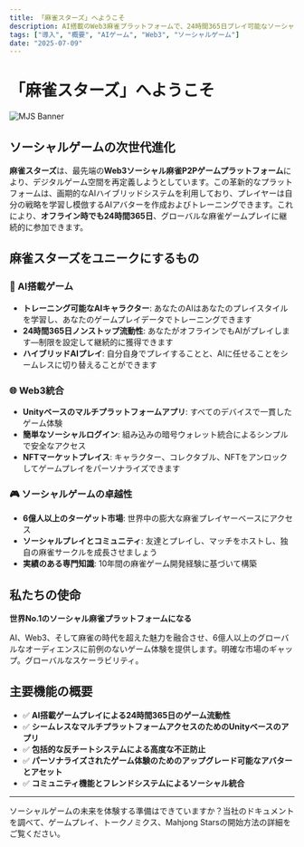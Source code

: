 ```yaml
---
title: 「麻雀スターズ」へようこそ
description: AI搭載のWeb3麻雀プラットフォームで、24時間365日プレイ可能なソーシャルゲームの進化版
tags: ["導入", "概要", "AIゲーム", "Web3", "ソーシャルゲーム"]
date: "2025-07-09"
---
```



# 「麻雀スターズ」へようこそ

![MJS Banner](/static/images/banner.png)

## ソーシャルゲームの次世代進化

**麻雀スターズ**は、最先端の**Web3ソーシャル麻雀P2Pゲームプラットフォーム**により、デジタルゲーム空間を再定義しようとしています。この革新的なプラットフォームは、画期的なAIハイブリッドシステムを利用しており、プレイヤーは自分の戦略を学習し模倣するAIアバターを作成およびトレーニングできます。これにより、**オフライン時でも24時間365日**、グローバルな麻雀ゲームプレイに継続的に参加できます。

## 麻雀スターズをユニークにするもの

### 🤖 AI搭載ゲーム
- **トレーニング可能なAIキャラクター**: あなたのAIはあなたのプレイスタイルを学習し、あなたのゲームプレイデータでトレーニングできます
- **24時間365日ノンストップ流動性**: あなたがオフラインでもAIがプレイします—制限を設定して継続的に獲得できます
- **ハイブリッドAIプレイ**: 自分自身でプレイすることと、AIに任せることをシームレスに切り替えることができます


### 🌐 Web3統合
- **Unityベースのマルチプラットフォームアプリ**: すべてのデバイスで一貫したゲーム体験
- **簡単なソーシャルログイン**: 組み込みの暗号ウォレット統合によるシンプルで安全なアクセス
- **NFTマーケットプレイス**: キャラクター、コレクタブル、NFTをアンロックしてゲームプレイをパーソナライズできます

### 🎮 ソーシャルゲームの卓越性
- **6億人以上のターゲット市場**: 世界中の膨大な麻雀プレイヤーベースにアクセス
- **ソーシャルプレイとコミュニティ**: 友達とプレイし、マッチをホストし、独自の麻雀サークルを成長させましょう
- **実績のある専門知識**: 10年間の麻雀ゲーム開発経験に基づいて構築

## 私たちの使命

**世界No.1のソーシャル麻雀プラットフォームになる**

AI、Web3、そして麻雀の時代を超えた魅力を融合させ、6億人以上のグローバルなオーディエンスに前例のないゲーム体験を提供します。明確な市場のギャップ。グローバルなスケーラビリティ。

## 主要機能の概要

- ✅ **AI搭載ゲームプレイによる24時間365日のゲーム流動性**
- ✅ **シームレスなマルチプラットフォームアクセスのためのUnityベースのアプリ**
- ✅ **包括的な反チートシステムによる高度な不正防止**
- ✅ **パーソナライズされたゲーム体験のためのアップグレード可能なアバターとアセット**
- ✅ **コミュニティ機能とフレンドシステムによるソーシャル統合**

---

ソーシャルゲームの未来を体験する準備はできていますか？当社のドキュメントを調べて、ゲームプレイ、トークノミクス、Mahjong Starsの開始方法の詳細をご覧ください。
